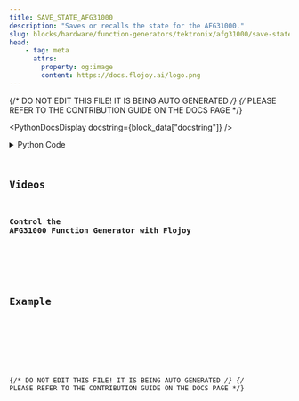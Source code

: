 ```yaml
---
title: SAVE_STATE_AFG31000
description: "Saves or recalls the state for the AFG31000."
slug: blocks/hardware/function-generators/tektronix/afg31000/save-state-afg31000
head:
    - tag: meta
      attrs:
        property: og:image
        content: https://docs.flojoy.ai/logo.png
---
```


{/* DO NOT EDIT THIS FILE! IT IS BEING AUTO GENERATED */}
{/* PLEASE REFER TO THE CONTRIBUTION GUIDE ON THE DOCS PAGE */}


<PythonDocsDisplay docstring={block_data["docstring"]} />
<details>
<summary>Python Code</summary>



<Code code={pythonCode} lang="py" wrap theme="dracula" />

[Find this Flojoy Block on GitHub](https://github.com/flojoy-ai/blocks/blob/main/blocks/HARDWARE/FUNCTION_GENERATORS/TEKTRONIX/AFG31000/SAVE_STATE_AFG31000/SAVE_STATE_AFG31000.py)

</details>

## Videos


### Control the AFG31000 Function Generator with Flojoy

<div className="not-content">
<YouTube id="https://www.youtube.com/watch?v=pEJ8JgsIYNo" />
</div>

## Example


<GetHelpWidget />


<AppDisplay app={app} blockName="SAVE_STATE_AFG31000" client:visible />


<Example />

{/* DO NOT EDIT THIS FILE! IT IS BEING AUTO GENERATED */}
{/* PLEASE REFER TO THE CONTRIBUTION GUIDE ON THE DOCS PAGE */}
